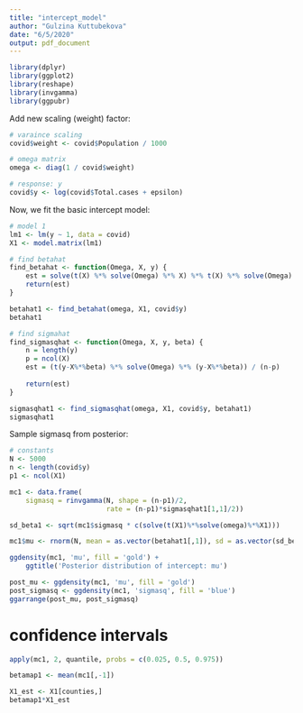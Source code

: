 ```yaml
---
title: "intercept_model"
author: "Gulzina Kuttubekova"
date: "6/5/2020"
output: pdf_document
---
```



```r
library(dplyr)
library(ggplot2)
library(reshape)
library(invgamma)
library(ggpubr)
```

Add new scaling (weight) factor:

```r
# varaince scaling
covid$weight <- covid$Population / 1000

# omega matrix
omega <- diag(1 / covid$weight)

# response: y
covid$y <- log(covid$Total.cases + epsilon)
```

Now, we fit the basic intercept model:
```r
# model 1
lm1 <- lm(y ~ 1, data = covid)
X1 <- model.matrix(lm1)
```

```r
# find betahat
find_betahat <- function(Omega, X, y) {
    est = solve(t(X) %*% solve(Omega) %*% X) %*% t(X) %*% solve(Omega) %*% y
    return(est)
} 
```

```r
betahat1 <- find_betahat(omega, X1, covid$y)
betahat1
```

```r
# find sigmahat
find_sigmasqhat <- function(Omega, X, y, beta) {
    n = length(y)
    p = ncol(X)
    est = (t(y-X%*%beta) %*% solve(Omega) %*% (y-X%*%beta)) / (n-p)
    
    return(est)
}
```

```r
sigmasqhat1 <- find_sigmasqhat(omega, X1, covid$y, betahat1)
sigmasqhat1
```

Sample sigmasq from posterior:
```r
# constants
N <- 5000
n <- length(covid$y)
p1 <- ncol(X1)

mc1 <- data.frame(
    sigmasq = rinvgamma(N, shape = (n-p1)/2, 
                        rate = (n-p1)*sigmasqhat1[1,1]/2))

sd_beta1 <- sqrt(mc1$sigmasq * c(solve(t(X1)%*%solve(omega)%*%X1)))

mc1$mu <- rnorm(N, mean = as.vector(betahat1[,1]), sd = as.vector(sd_beta1))
```

```r
ggdensity(mc1, 'mu', fill = 'gold') + 
    ggtitle('Posterior distribution of intercept: mu')
```


```r
post_mu <- ggdensity(mc1, 'mu', fill = 'gold')
post_sigmasq <- ggdensity(mc1, 'sigmasq', fill = 'blue')
ggarrange(post_mu, post_sigmasq)
```

# confidence intervals
```r
apply(mc1, 2, quantile, probs = c(0.025, 0.5, 0.975))
```

```r
betamap1 <- mean(mc1[,-1])
```


```r
X1_est <- X1[counties,]
betamap1*X1_est
```




